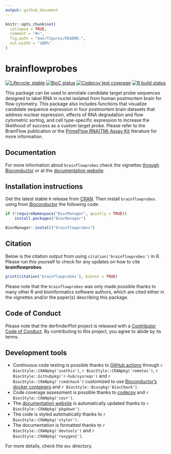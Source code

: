 ```yaml
---
output: github_document
---
```


<!-- README.md is generated from README.Rmd. Please edit that file -->

```r
knitr::opts_chunk$set(
  collapse = TRUE,
  comment = "#>",
  fig.path = "man/figures/README-",
  out.width = "100%"
)
```

# brainflowprobes

<!-- badges: start -->
[![Lifecycle: stable](https://img.shields.io/badge/lifecycle-stable-brightgreen.svg)](https://www.tidyverse.org/lifecycle/#stable)
[![BioC status](http://www.bioconductor.org/shields/build/release/bioc/brainflowprobes.svg)](https://bioconductor.org/checkResults/release/bioc-LATEST/brainflowprobes)
[![Codecov test coverage](https://codecov.io/gh/LieberInstitute/brainflowprobes/branch/master/graph/badge.svg)](https://codecov.io/gh/LieberInstitute/brainflowprobes?branch=master)
[![R build status](https://github.com/LieberInstitute/brainflowprobes/workflows/R-CMD-check-bioc/badge.svg)](https://github.com/LieberInstitute/brainflowprobes/actions)
<!-- badges: end -->

This package can be used to annotate candidate target probe sequences designed to label RNA in nuclei isolated from human postmortem brain for flow cytometry. This package also includes functions that visualize candidate sequence expression in four postmortem brain datasets that address nuclear expression, effects of RNA degradation and flow cytometric sorting, and cell type-specific expression to increase the likelihood of success as a custom target probe. Please refer to the BrainFlow publication or the [PrimeFlow RNA(TM) Assay Kit](https://www.thermofisher.com/order/catalog/product/88-18005-204) literature for more information.

## Documentation

For more information about `brainflowprobes` check the vignettes [through Bioconductor](http://bioconductor.org/packages/brainflowprobes) or at the [documentation website](http://lieberinstitute.github.io/brainflowprobes).

## Installation instructions

Get the latest stable `R` release from [CRAN](http://cran.r-project.org/). Then install `brainflowprobes` using from [Bioconductor](http://bioconductor.org/) the following code:

```r
if (!requireNamespace("BiocManager", quietly = TRUE))
    install.packages("BiocManager")

BiocManager::install("brainflowprobes")
```

## Citation

Below is the citation output from using `citation('brainflowprobes')` in R. Please 
run this yourself to check for any updates on how to cite __brainflowprobes__.

```r
print(citation('brainflowprobes'), bibtex = TRUE)
```

Please note that the `brainflowprobes` was only made possible thanks to many other R and bioinformatics software authors, which are cited either in the vignettes and/or the paper(s) describing this package.

## Code of Conduct
  
Please note that the derfinderPlot project is released with a [Contributor Code of Conduct](https://contributor-covenant.org/version/2/0/CODE_OF_CONDUCT.html). By contributing to this project, you agree to abide by its terms.

## Development tools

* Continuous code testing is possible thanks to [GitHub actions](https://www.tidyverse.org/blog/2020/04/usethis-1-6-0/)  through `r BiocStyle::CRANpkg('usethis')`, `r BiocStyle::CRANpkg('remotes')`, `r BiocStyle::Githubpkg('r-hub/sysreqs')` and `r BiocStyle::CRANpkg('rcmdcheck')` customized to use [Bioconductor's docker containers](https://www.bioconductor.org/help/docker/) and `r BiocStyle::Biocpkg('BiocCheck')`.
* Code coverage assessment is possible thanks to [codecov](https://codecov.io/gh) and `r BiocStyle::CRANpkg('covr')`.
* The [documentation website](http://lieberinstitute.github.io/brainflowprobes) is automatically updated thanks to `r BiocStyle::CRANpkg('pkgdown')`.
* The code is styled automatically thanks to `r BiocStyle::CRANpkg('styler')`.
* The documentation is formatted thanks to `r BiocStyle::CRANpkg('devtools')` and `r BiocStyle::CRANpkg('roxygen2')`.

For more details, check the `dev` directory.
